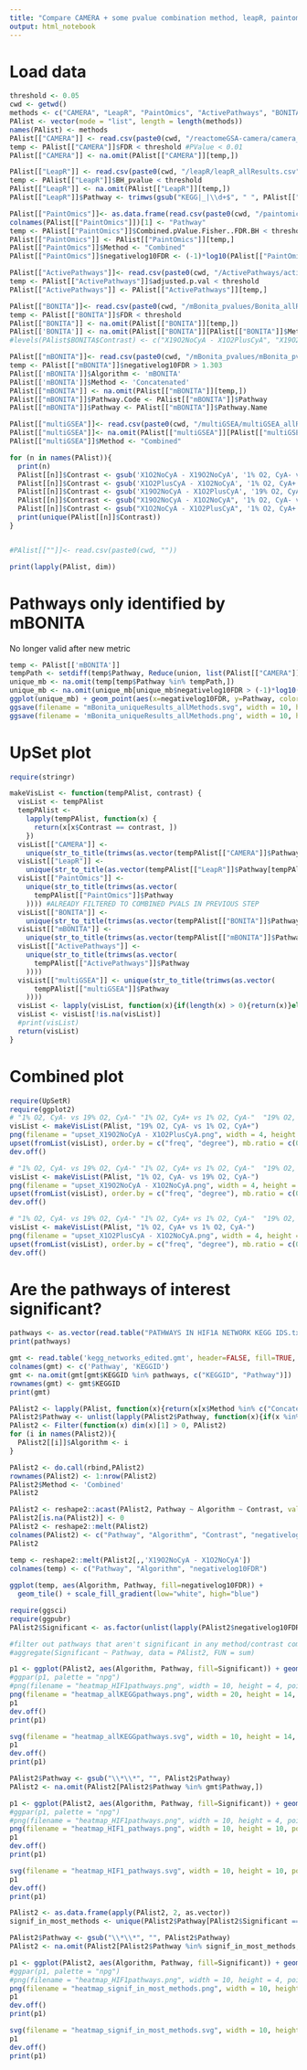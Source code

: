 ```yaml
---
title: "Compare CAMERA + some pvalue combination method, leapR, paintomics, mBONITA, multiGSEA"
output: html_notebook
---
```


# Load data

```r

threshold <- 0.05
cwd <- getwd()
methods <- c("CAMERA", "LeapR", "PaintOmics", "ActivePathways", "BONITA", "mBONITA", "multiGSEA")
PAlist <- vector(mode = "list", length = length(methods))
names(PAlist) <- methods
PAlist[["CAMERA"]] <- read.csv(paste0(cwd, "/reactomeGSA-camera/camera_combinedPvalues.csv"), row.names = 1)
temp <- PAlist[["CAMERA"]]$FDR < threshold #PValue < 0.01
PAlist[["CAMERA"]] <- na.omit(PAlist[["CAMERA"]][temp,])

PAlist[["LeapR"]] <- read.csv(paste0(cwd, "/leapR/leapR_allResults.csv"))
temp <- PAlist[["LeapR"]]$BH_pvalue < threshold
PAlist[["LeapR"]] <- na.omit(PAlist[["LeapR"]][temp,])
PAlist[["LeapR"]]$Pathway <- trimws(gsub("KEGG|_|\\d+$", " ", PAlist[["LeapR"]]$Pathway))

PAlist[["PaintOmics"]]<- as.data.frame(read.csv(paste0(cwd, "/paintomics/paintomics_allResults.csv"), row.names = 1))
colnames(PAlist[["PaintOmics"]])[1] <- "Pathway"
temp <- PAlist[["PaintOmics"]]$Combined.pValue.Fisher..FDR.BH < threshold
PAlist[["PaintOmics"]] <- PAlist[["PaintOmics"]][temp,]
PAlist[["PaintOmics"]]$Method <- "Combined"
PAlist[["PaintOmics"]]$negativelog10FDR <- (-1)*log10(PAlist[["PaintOmics"]]$Combined.pValue.Fisher..FDR.BH.)

PAlist[["ActivePathways"]]<- read.csv(paste0(cwd, "/ActivePathways/activePathways_allResults.csv"), row.names = NULL)
temp <- PAlist[["ActivePathways"]]$adjusted.p.val < threshold
PAlist[["ActivePathways"]] <- PAlist[["ActivePathways"]][temp,]

PAlist[["BONITA"]]<- read.csv(paste0(cwd, "/mBonita_pvalues/Bonita_allResults.csv"), row.names = 1)
temp <- PAlist[["BONITA"]]$FDR < threshold
PAlist[["BONITA"]] <- na.omit(PAlist[["BONITA"]][temp,])
PAlist[['BONITA']] <- na.omit(PAlist[["BONITA"]][PAlist[["BONITA"]]$Method %in% c('Combined'),])
#levels(PAlist$BONITA$Contrast) <- c("X19O2NoCyA - X1O2PlusCyA", "X19O2NoCyA - X1O2NoCyA", "X1O2PlusCyA - X1O2NoCyA" )

PAlist[["mBONITA"]]<- read.csv(paste0(cwd, "/mBonita_pvalues/mBonita_pvalues.csv"), row.names = 1)
temp <- PAlist[["mBONITA"]]$negativelog10FDR > 1.303
PAlist[['mBONITA']]$Algorithm <- 'mBONITA'
PAlist[['mBONITA']]$Method <- 'Concatenated'
PAlist[["mBONITA"]] <- na.omit(PAlist[["mBONITA"]][temp,])
PAlist[["mBONITA"]]$Pathway.Code <- PAlist[["mBONITA"]]$Pathway 
PAlist[["mBONITA"]]$Pathway <- PAlist[["mBONITA"]]$Pathway.Name

PAlist[["multiGSEA"]]<- read.csv(paste0(cwd, "/multiGSEA/multiGSEA_allResults.csv"), row.names = 1)
PAlist[["multiGSEA"]]<- na.omit(PAlist[["multiGSEA"]][PAlist[["multiGSEA"]]$combined_padj < threshold,])
PAlist[["multiGSEA"]]$Method <- "Combined"

for (n in names(PAlist)){
  print(n)
  PAlist[[n]]$Contrast <- gsub('X1O2NoCyA - X19O2NoCyA', '1% O2, CyA- vs 19% O2, CyA-', PAlist[[n]]$Contrast)
  PAlist[[n]]$Contrast <- gsub('X1O2PlusCyA - X1O2NoCyA', '1% O2, CyA+ vs 1% O2, CyA-', PAlist[[n]]$Contrast)
  PAlist[[n]]$Contrast <- gsub('X19O2NoCyA - X1O2PlusCyA', '19% O2, CyA- vs 1% O2, CyA+', PAlist[[n]]$Contrast)
  PAlist[[n]]$Contrast <- gsub("X19O2NoCyA - X1O2NoCyA", '1% O2, CyA- vs 19% O2, CyA-', PAlist[[n]]$Contrast)
  PAlist[[n]]$Contrast <- gsub("X1O2NoCyA - X1O2PlusCyA", '1% O2, CyA+ vs 1% O2, CyA-', PAlist[[n]]$Contrast)
  print(unique(PAlist[[n]]$Contrast))
}


#PAlist[[""]]<- read.csv(paste0(cwd, ""))

print(lapply(PAlist, dim))
```
# Pathways only identified by mBONITA
No longer valid after new metric
```r
temp <- PAlist[['mBONITA']]
tempPath <- setdiff(temp$Pathway, Reduce(union, list(PAlist[["CAMERA"]]$Pathway, PAlist[["LeapR"]]$Pathway, PAlist[["PaintOmics"]]$Pathway, PAlist[["ActivePathways"]]$Pathway)))
unique_mb <- na.omit(temp[temp$Pathway %in% tempPath,])
unique_mb <- na.omit(unique_mb[unique_mb$negativelog10FDR > (-1)*log10(0.05),])
ggplot(unique_mb) + geom_point(aes(x=negativelog10FDR, y=Pathway, color=Contrast)) + facet_wrap(facets = 'Contrast', drop=TRUE) + theme_pubr() + theme(panel.grid.major = element_line("gray",0.5), panel.grid.minor = element_line("gray",0.25))
ggsave(filename = "mBonita_uniqueResults_allMethods.svg", width = 10, height = 24, units = 'in')
ggsave(filename = 'mBonita_uniqueResults_allMethods.png', width = 10, height = 24, units = 'in')
```


# UpSet plot

```r
require(stringr)

makeVisList <- function(tempPAlist, contrast) {
  visList <- tempPAlist
  tempPAlist <-
    lapply(tempPAlist, function(x) {
      return(x[x$Contrast == contrast, ])
    })
  visList[["CAMERA"]] <-
    unique(str_to_title(trimws(as.vector(tempPAlist[["CAMERA"]]$Pathway[tempPAlist[["CAMERA"]]$Method == "Combined"]))))
  visList[["LeapR"]] <-
    unique(str_to_title(as.vector(tempPAlist[["LeapR"]]$Pathway[tempPAlist[["LeapR"]]$Method == "Phosphoproteomics"]))) #NO COMBINED RESULTS YET
  visList[["PaintOmics"]] <-
    unique(str_to_title(trimws(as.vector(
      tempPAlist[["PaintOmics"]]$Pathway
    )))) #ALREADY FILTERED TO COMBINED PVALS IN PREVIOUS STEP
  visList[["BONITA"]] <-
    unique(str_to_title(trimws(as.vector(tempPAlist[["BONITA"]]$Pathway[tempPAlist[["BONITA"]]$Method == "Combined"]))))
  visList[["mBONITA"]] <-
    unique(str_to_title(trimws(as.vector(tempPAlist[["mBONITA"]]$Pathway[tempPAlist[["mBONITA"]]$Algorithm == "mBONITA"]))))
  visList[["ActivePathways"]] <-
    unique(str_to_title(trimws(as.vector(
      tempPAlist[["ActivePathways"]]$Pathway
    ))))
  visList[["multiGSEA"]] <- unique(str_to_title(trimws(as.vector(
      tempPAlist[["multiGSEA"]]$Pathway
    ))))
  visList <- lapply(visList, function(x){if(length(x) > 0){return(x)}else{return(NA)}})
  visList <- visList[!is.na(visList)]
  #print(visList)
  return(visList)
}

```

# Combined plot


```r
require(UpSetR)
require(ggplot2)
# "1% O2, CyA- vs 19% O2, CyA-" "1% O2, CyA+ vs 1% O2, CyA-"  "19% O2, CyA- vs 1% O2, CyA+"
visList <- makeVisList(PAlist, "19% O2, CyA- vs 1% O2, CyA+")
png(filename = "upset_X19O2NoCyA - X1O2PlusCyA.png", width = 4, height = 8, pointsize = 14, res = 600, units = 'in')
upset(fromList(visList), order.by = c("freq", "degree"), mb.ratio = c(0.55, 0.45), empty.intersections = NULL, point.size = 5, line.size = 1 , mainbar.y.label = "Intersections", sets.x.label = "Pathways", text.scale = c(2,2, 2, 2, 2, 2), number.angles = 0, main.bar.color = 'black', sets.bar.color = 'black', shade.color = 'white', matrix.color = 'black')
dev.off()
```

```r
# "1% O2, CyA- vs 19% O2, CyA-" "1% O2, CyA+ vs 1% O2, CyA-"  "19% O2, CyA- vs 1% O2, CyA+"
visList <- makeVisList(PAlist, "1% O2, CyA- vs 19% O2, CyA-")
png(filename = "upset_X19O2NoCyA - X1O2NoCyA.png", width = 4, height = 8, pointsize = 14, res = 600, units = 'in')
upset(fromList(visList), order.by = c("freq", "degree"), mb.ratio = c(0.55, 0.45), empty.intersections = NULL, point.size = 5, line.size = 1 , mainbar.y.label = "Intersections", sets.x.label = "Pathways", text.scale = c(2,2, 2, 2, 2, 2), number.angles = 0, main.bar.color = 'black', sets.bar.color = 'black', shade.color = 'white', matrix.color = 'black')
dev.off()
```

```r
# "1% O2, CyA- vs 19% O2, CyA-" "1% O2, CyA+ vs 1% O2, CyA-"  "19% O2, CyA- vs 1% O2, CyA+"
visList <- makeVisList(PAlist, "1% O2, CyA+ vs 1% O2, CyA-")
png(filename = "upset_X1O2PlusCyA - X1O2NoCyA.png", width = 4, height = 8, pointsize = 14, res = 600, units = 'in')
upset(fromList(visList), order.by = c("freq", "degree"), mb.ratio = c(0.55, 0.45), empty.intersections = NULL, point.size = 5, line.size = 1 , mainbar.y.label = "Intersections", sets.x.label = "Pathways", text.scale = c(2,2, 2, 2, 2, 2), number.angles = 0, main.bar.color = 'black', sets.bar.color = 'black', shade.color = 'white', matrix.color = 'black')
dev.off()
```
# Are the pathways of interest significant?

```r
pathways <- as.vector(read.table("PATHWAYS IN HIF1A NETWORK KEGG IDS.txt", header=FALSE, fill=TRUE)[,1])
print(pathways)
```

```r
gmt <- read.table('kegg_networks_edited.gmt', header=FALSE, fill=TRUE, sep = "\t")[,1:2]
colnames(gmt) <- c('Pathway', 'KEGGID')
gmt <- na.omit(gmt[gmt$KEGGID %in% pathways, c("KEGGID", "Pathway")])
rownames(gmt) <- gmt$KEGGID
print(gmt)
```

```r
PAlist2 <- lapply(PAlist, function(x){return(x[x$Method %in% c("Concatenated", "Combined", "mBONITA"), intersect(colnames(x), c('Contrast', 'Pathway',"Method", 'negativelog10FDR'))])}) #lapply(PAlist, function(x){return(x[x$Pathway %in% gmt$Pathway & x$Method %in% c("Concatenated", "Combined"), intersect(colnames(x), c('Contrast', 'Pathway',"Method", 'negativelog10FDR'))])})
PAlist2$Pathway <- unlist(lapply(PAlist2$Pathway, function(x){if(x %in% gmt$Pathway){return(paste0(x, "**"))}}))
PAlist2 <- Filter(function(x) dim(x)[1] > 0, PAlist2)
for (i in names(PAlist2)){
  PAlist2[[i]]$Algorithm <- i
}

PAlist2 <- do.call(rbind,PAlist2)
rownames(PAlist2) <- 1:nrow(PAlist2)
PAlist2$Method <- 'Combined'
PAlist2
```

```r
PAlist2 <- reshape2::acast(PAlist2, Pathway ~ Algorithm ~ Contrast, value.var = 'negativelog10FDR')
PAlist2[is.na(PAlist2)] <- 0
PAlist2 <- reshape2::melt(PAlist2)
colnames(PAlist2) <- c("Pathway", "Algorithm", "Contrast", "negativelog10FDR")
PAlist2
```

```r
temp <- reshape2::melt(PAlist2[,,'X19O2NoCyA - X1O2NoCyA'])
colnames(temp) <- c("Pathway", "Algorithm", "negativelog10FDR")
  
ggplot(temp, aes(Algorithm, Pathway, fill=negativelog10FDR)) +
  geom_tile() + scale_fill_gradient(low="white", high="blue")
```


```r
require(ggsci)
require(ggpubr)
PAlist2$Significant <- as.factor(unlist(lapply(PAlist2$negativelog10FDR, function(x){if(x<1.303){return(FALSE)}else{return(TRUE)}})))

#filter out pathways that aren't significant in any method/contrast combination
#aggregate(Significant ~ Pathway, data = PAlist2, FUN = sum)

p1 <- ggplot(PAlist2, aes(Algorithm, Pathway, fill=Significant)) + geom_tile(color = 'black', size = 0.3) + facet_wrap(~Contrast) + theme_pubr() + rotate_x_text(90) + scale_fill_brewer()
#ggpar(p1, palette = "npg")
#png(filename = "heatmap_HIF1pathways.png", width = 10, height = 4, pointsize = 14, res = 600, units = 'in')
png(filename = "heatmap_allKEGGpathways.png", width = 20, height = 14, pointsize = 14, res = 600, units = 'in')
p1 
dev.off()
print(p1)

svg(filename = "heatmap_allKEGGpathways.svg", width = 10, height = 14, pointsize = 14)
p1 
dev.off()
print(p1)
```



```r
PAlist2$Pathway <- gsub("\\*\\*", "", PAlist2$Pathway)
PAlist2 <- na.omit(PAlist2[PAlist2$Pathway %in% gmt$Pathway,])

p1 <- ggplot(PAlist2, aes(Algorithm, Pathway, fill=Significant)) + geom_tile(color = 'black', size = 0.3) + facet_wrap(~Contrast) + theme_pubr() + rotate_x_text(90) + scale_fill_brewer()
#ggpar(p1, palette = "npg")
#png(filename = "heatmap_HIF1pathways.png", width = 10, height = 4, pointsize = 14, res = 600, units = 'in')
png(filename = "heatmap_HIF1_pathways.png", width = 10, height = 10, pointsize = 14, res = 600, units = 'in')
p1 
dev.off()
print(p1)

svg(filename = "heatmap_HIF1_pathways.svg", width = 10, height = 10, pointsize = 14)
p1 
dev.off()
print(p1)
```

```r

PAlist2 <- as.data.frame(apply(PAlist2, 2, as.vector))
signif_in_most_methods <- unique(PAlist2$Pathway[PAlist2$Significant == TRUE & PAlist2$Algorithm %in% c("ActivePathways", "CAMERA", "mBONITA", "PaintOmics", "multiGSEA")])

PAlist2$Pathway <- gsub("\\*\\*", "", PAlist2$Pathway)
PAlist2 <- na.omit(PAlist2[PAlist2$Pathway %in% signif_in_most_methods,])

p1 <- ggplot(PAlist2, aes(Algorithm, Pathway, fill=Significant)) + geom_tile(color = 'black', size = 0.3) + facet_wrap(~Contrast) + theme_pubr() + rotate_x_text(90) + scale_fill_brewer()
#ggpar(p1, palette = "npg")
#png(filename = "heatmap_HIF1pathways.png", width = 10, height = 4, pointsize = 14, res = 600, units = 'in')
png(filename = "heatmap_signif_in_most_methods.png", width = 10, height = 10, pointsize = 14, res = 600, units = 'in')
p1 
dev.off()
print(p1)

svg(filename = "heatmap_signif_in_most_methods.svg", width = 10, height = 10, pointsize = 14)
p1 
dev.off()
print(p1)
```


